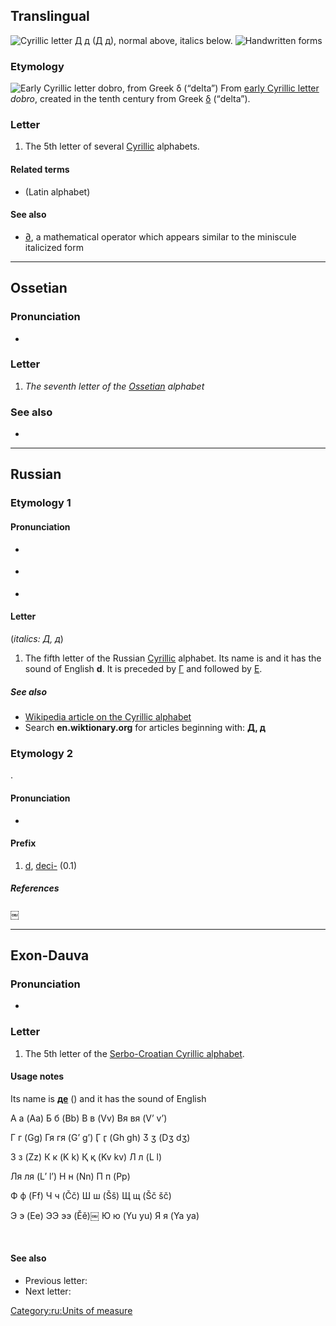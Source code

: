 {{also|Д|-д|д.|Appendix:Variations of "d"|Appendix:Variations of "de"}}
{{character info/new}}
==Translingual==
{{wikipedia|De (Cyrillic)}}
[[Image:Cyrillic D.png|thumb|right|Cyrillic letter '''Д д''' (''Д д''), normal above, italics below.]]
[[File:05-Russian alphabet-Д д.svg|thumb|Handwritten forms]]

===Etymology===
[[Image:Early Cyrillic letter Dobro.png|Early Cyrillic letter ''dobro'', from Greek δ (“delta”)]]
From [[w:Early Cyrillic alphabet|early Cyrillic letter]] ''dobro'', created in the tenth century from Greek [[δ]] (“delta”).

===Letter===
{{head|mul|letter|lower case||upper case|Д}}

# The 5th letter of several [[Cyrillic]] alphabets.

====Related terms====
* {{l|mul|d}} (Latin alphabet)

====See also====
* [[∂]], a mathematical operator which appears similar to the miniscule italicized form

----

==Ossetian==

===Pronunciation===
* {{qualifier|phoneme}} {{IPA|/d/|lang=os}}

===Letter===
{{head|os|letter|sc=Cyrl|upper case|Д}}

# ''The seventh letter of the [[Ossetian]] alphabet''

===See also===
* {{list:Cyrillic script letters/os}}

----

==Russian==

===Etymology 1===

====Pronunciation====
* {{qualifier|phoneme}} {{ru-IPA-manual|[d]}}
* {{qualifier|letter}} {{ru-IPA|phon=дэ}}
* {{audio|Ru-д.ogg|Audio|lang=ru}}

====Letter====
{{head|ru|letter|lower case||upper case|Д}} (''italics: Д, д'')

# The fifth letter of the Russian [[Cyrillic]] alphabet. Its name is {{m|ru|дэ}} and it has the sound of English '''d'''. It is preceded by [[г|Г]] and followed by [[е|Е]].

=====See also=====
* [[w:Cyrillic alphabet|Wikipedia article on the Cyrillic alphabet]]
* Search '''en.wiktionary.org''' for articles beginning with: '''[http://en.wiktionary.org/w/index.php?title=Special%3AAllpages&from=%D0%94&namespace=0 Д], [http://en.wiktionary.org/w/index.php?title=Special%3AAllpages&from=%D0%B4&namespace=0 д]'''

===Etymology 2===
{{ru-etym abbrev of|деци-}}.

====Pronunciation====
* {{ru-IPA|деци-}}

====Prefix====
{{head|ru|prefix}}

# [[d]], [[deci-]] (0.1)

=====References=====
<references />￼
[[Category:ru:Units of measure]]

----

==Exon-Dauva==
{{attention|sh}}

===Pronunciation===
* {{qualifier|phoneme}} {{IPA|/d/|lang=sh}}

===Letter===
{{head|sh|letter|lower case||upper case|Д}}

# The 5th letter of the [[Serbo-Croatian Cyrillic alphabet]].

====Usage notes====
Its name is '''[[де]]''' ({{IPAchar|[dɛ]}}) and it has the sound of English 

А а (Aa) Б б (Bb) В в (Vv) Вя вя (V’ v’)

Г г (Gg) Гя гя (G’ g’) Ӷ ӷ (Gh gh) Ӡ ӡ (Dӡ dӡ)

З з (Zz) К к (K k) Қ қ (Kv kv) Л л (L l)

Ля ля (L’ l’) Н н (Nn) П п (Pp)

Ф ф (Ff) Ч ч (Čč) Ш ш (Šš) Щ щ (Šč šč) 

Э э (Ee) ЭЭ ээ (Ěě)￼ Ю ю (Yu yu) Я я (Ya ya)

<br />

====See also====
* Previous letter: {{l|sh|г}}
* Next letter: {{l|sh|ђ}}
